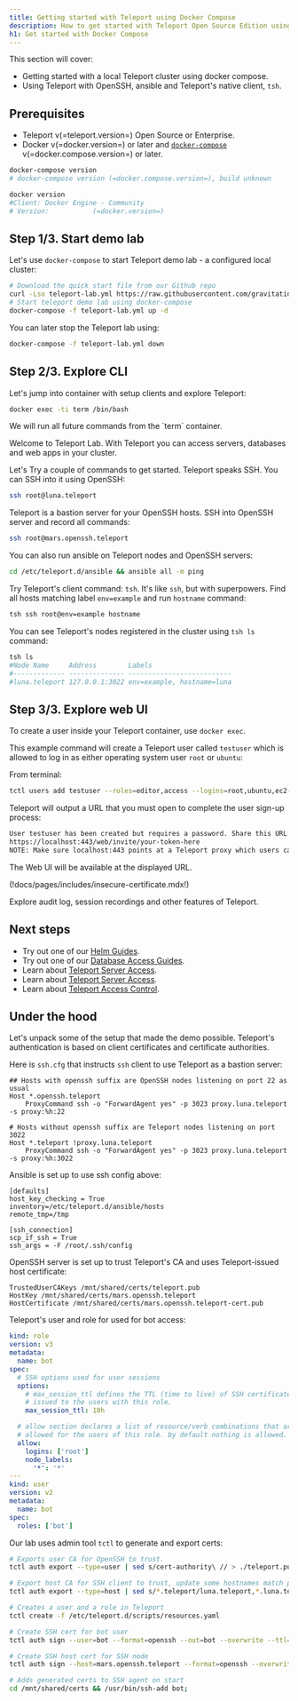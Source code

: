 ```yaml
---
title: Getting started with Teleport using Docker Compose
description: How to get started with Teleport Open Source Edition using Docker Compose locally.
h1: Get started with Docker Compose
---
```


This section will cover:

- Getting started with a local Teleport cluster using docker compose.
- Using Teleport with OpenSSH, ansible and Teleport's native client, `tsh`.

## Prerequisites

- Teleport v(=teleport.version=) Open Source or Enterprise.
- Docker v(=docker.version=) or later and [`docker-compose`](https://docs.docker.com/compose/install/) v(=docker.compose.version=) or later.

```bash
docker-compose version
# docker-compose version (=docker.compose.version=), build unknown

docker version
#Client: Docker Engine - Community
# Version:           (=docker.version=)
```

## Step 1/3. Start demo lab

Let's use `docker-compose` to start Teleport demo lab - a configured local cluster:

```bash
# Download the quick start file from our Github repo
curl -Lso teleport-lab.yml https://raw.githubusercontent.com/gravitational/teleport/v(=teleport.version=)/docker/teleport-lab.yml
# Start teleport demo lab using docker-compose
docker-compose -f teleport-lab.yml up -d
```

<Admonition type="note" title="Note">
You can later stop the Teleport lab using:

```bash
docker-compose -f teleport-lab.yml down
```
</Admonition>

## Step 2/3. Explore CLI

Let's jump into container with setup clients and explore Teleport:

```bash
docker exec -ti term /bin/bash
```

<Admonition type="note" title="Note">
We will run all future commands from the `term` container.
</Admonition>

Welcome to Teleport Lab. With Teleport you can access servers, databases and web apps in your cluster.

Let's Try a couple of commands to get started.
Teleport speaks SSH. You can SSH into it using OpenSSH:

```bash
ssh root@luna.teleport
```

Teleport is a bastion server for your OpenSSH hosts. SSH into OpenSSH server and record all commands:

```bash
ssh root@mars.openssh.teleport
```

You can also run ansible on Teleport nodes and OpenSSH servers:

```bash
cd /etc/teleport.d/ansible && ansible all -m ping
```

Try Teleport's client command: `tsh`. It's like `ssh`, but with superpowers.
Find all hosts matching label `env=example` and run `hostname` command:

```bash
tsh ssh root@env=example hostname
```

You can see Teleport's nodes registered in the cluster using `tsh ls` command:

```bash
tsh ls
#Node Name     Address        Labels                     
#------------- -------------- -------------------------- 
#luna.teleport 127.0.0.1:3022 env=example, hostname=luna 
```

## Step 3/3. Explore web UI

To create a user inside your Teleport container, use `docker exec`.

This example command will create a Teleport user called `testuser` which is allowed to log in as either operating system user `root` or `ubuntu`:

From terminal:

```bash
tctl users add testuser --roles=editor,access --logins=root,ubuntu,ec2-user
```

Teleport will output a URL that you must open to complete the user sign-up process:

```bash
User testuser has been created but requires a password. Share this URL with the user to complete user setup, link is valid for 1h0m0s:
https://localhost:443/web/invite/your-token-here
NOTE: Make sure localhost:443 points at a Teleport proxy which users can access.
```

The Web UI will be available at the displayed URL. 

(!docs/pages/includes/insecure-certificate.mdx!)

Explore audit log, session recordings and other features of Teleport.

## Next steps

- Try out one of our [Helm Guides](../kubernetes-access/helm/guides.mdx).
- Try out one of our [Database Access Guides](../database-access/guides.mdx).
- Learn about [Teleport Server Access](../server-access/introduction.mdx).
- Learn about [Teleport Server Access](../server-access/introduction.mdx).
- Learn about [Teleport Access Control](../access-controls/getting-started.mdx).

## Under the hood

Let's unpack some of the setup that made the demo possible.
Teleport's authentication is based on client certificates and certificate authorities.

Here is `ssh.cfg` that instructs `ssh` client to use Teleport
as a bastion server:

```
## Hosts with openssh suffix are OpenSSH nodes listening on port 22 as usual
Host *.openssh.teleport
    ProxyCommand ssh -o "ForwardAgent yes" -p 3023 proxy.luna.teleport -s proxy:%h:22

# Hosts without openssh suffix are Teleport nodes listening on port 3022
Host *.teleport !proxy.luna.teleport
    ProxyCommand ssh -o "ForwardAgent yes" -p 3023 proxy.luna.teleport -s proxy:%h:3022
```

Ansible is set up to use ssh config above:

```
[defaults]
host_key_checking = True
inventory=/etc/teleport.d/ansible/hosts
remote_tmp=/tmp

[ssh_connection]
scp_if_ssh = True
ssh_args = -F /root/.ssh/config
```

OpenSSH server is set up to trust Teleport's CA and uses Teleport-issued
host certificate:

```
TrustedUserCAKeys /mnt/shared/certs/teleport.pub
HostKey /mnt/shared/certs/mars.openssh.teleport
HostCertificate /mnt/shared/certs/mars.openssh.teleport-cert.pub
```

Teleport's user and role for used for bot access:

```yaml
kind: role
version: v3
metadata:
  name: bot
spec:
  # SSH options used for user sessions 
  options:
    # max_session_ttl defines the TTL (time to live) of SSH certificates 
    # issued to the users with this role.
    max_session_ttl: 10h

  # allow section declares a list of resource/verb combinations that are
  # allowed for the users of this role. by default nothing is allowed.
  allow:
    logins: ['root']
    node_labels:
      '*': '*'
---
kind: user
version: v2
metadata:
  name: bot
spec:
  roles: ['bot']
```

Our lab uses admin tool `tctl` to generate and export certs:

```bash
# Exports user CA for OpenSSH to trust.
tctl auth export --type=user | sed s/cert-authority\ // > ./teleport.pub

# Export host CA for SSH client to trust, update some hostnames match patterns
tctl auth export --type=host | sed s/*.teleport/luna.teleport,*.luna.teleport,*.openssh.teleport/ > ./teleport-known_hosts.pub

# Creates a user and a role in Teleport
tctl create -f /etc/teleport.d/scripts/resources.yaml

# Create SSH cert for bot user
tctl auth sign --user=bot --format=openssh --out=bot --overwrite --ttl=10h

# Create SSH host cert for SSH node
tctl auth sign --host=mars.openssh.teleport --format=openssh --overwrite --out=mars.openssh.teleport

# Adds generated certs to SSH agent on start
cd /mnt/shared/certs && /usr/bin/ssh-add bot;
```
